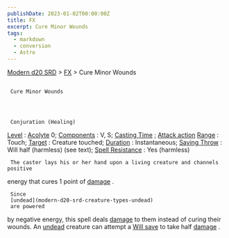 ```yaml
---
publishDate: 2023-01-02T00:00:00Z
title: FX
excerpt: Cure Minor Wounds
tags:
  - markdown
  - conversion
  - Astro
---
```


[Modern d20 SRD](/#modernD20) > [FX](modern-d20-srd-fx-index) > Cure Minor Wounds

##

     Cure Minor Wounds




     Conjuration (Healing)

[Level](modern-d20-srd-fx-level)
:
[Acolyte](modern-d20-srd-classes-advanced-acolyte)
0;
[Components](modern-d20-srd-fx-components)
: V, S;
[Casting Time](modern-d20-srd-fx-casting-time)
;
[Attack action](modern-d20-srd-combat-attack-actions)
[Range](modern-d20-srd-fx-range)
: Touch;
[Target](modern-d20-srd-fx-target)
: Creature touched;
[Duration](modern-d20-srd-fx-duration)
: Instantaneous;
[Saving Throw](modern-d20-srd-basics-saving-throws)
: Will half (harmless) (see text);
[Spell Resistance](modern-d20-srd-special-abilities-spell-resistance)
: Yes (harmless)

     The caster lays his or her hand upon a living creature and channels positive

energy that cures 1 point of
[damage](modern-d20-srd-combat-damage)
.

     Since
     [undead](modern-d20-srd-creature-types-undead)
     are powered

by negative energy, this spell deals
[damage](modern-d20-srd-combat-damage)
to
them instead of curing their wounds. An
[undead](modern-d20-srd-creature-types-undead)
creature
can attempt a
[Will save](modern-d20-srd-basics-saving-throws)
to take half
[damage](modern-d20-srd-combat-damage)
.
